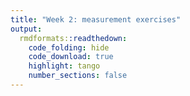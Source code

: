 ```yaml
---
title: "Week 2: measurement exercises"
output: 
  rmdformats::readthedown:
    code_folding: hide
    code_download: true
    highlight: tango
    number_sections: false
---
```


<br>


